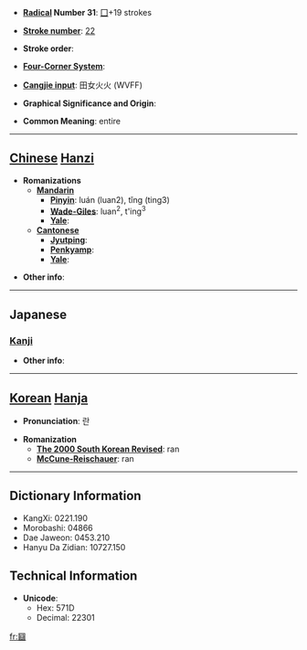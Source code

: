 * '''[[Wiktionary:Chinese radical index| Radical]] Number 31''': [[Wiktionary:Chinese radical index 囗|囗]]+19 strokes

* '''[[Wiktionary:Chinese total strokes index|Stroke number]]''': [[Wiktionary:Chinese total strokes index 22|22]]

* '''Stroke order''': 

* '''[[Wiktionary:Chinese four corner index|Four-Corner System]]''': 

* '''[[Wiktionary:Chinese Cangjie index|Cangjie input]]''': 田女火火 (WVFF)

* '''Graphical Significance and Origin''': 

* '''Common Meaning''': entire

----

== [[Chinese]] [[Hanzi]] ==

* '''Romanizations'''
** '''[[Mandarin]]'''
*** '''[[Pinyin]]''': luán (luan2), tǐng (ting3)
*** '''[[Wade-Giles]]''': luan<sup>2</sup>, t'ing<sup>3</sup>
*** '''[[Yale]]''': 
** '''[[Cantonese]]'''
*** '''[[Jyutping]]''':
*** '''[[Penkyamp]]''': 
*** '''[[Yale]]''': 

* '''Other info''': 

----

==Japanese==
===[[Kanji]]===
{{kanji|on readings=[[らん]] (ran)|kun readings=[[まるい]] (marui)}}

* '''Other info''':  

----

== [[Korean]] [[Hanja]] ==

* '''Pronunciation''': 란

* '''Romanization'''
** '''[[The 2000 South Korean Revised Romanization|The 2000 South Korean Revised]]''': ran
** '''[[McCune-Reischauer]]''': ran

----

== Dictionary Information ==

* KangXi: 0221.190
* Morobashi: 04866
* Dae Jaweon: 0453.210
* Hanyu Da Zidian: 10727.150

== Technical Information ==

* '''Unicode''':
** Hex: 571D
** Decimal: 22301

[[fr:圝]]